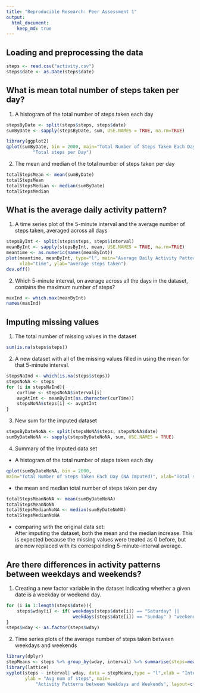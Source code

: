 ```yaml
---
title: "Reproducible Research: Peer Assessment 1"
output: 
  html_document:
    keep_md: true
---
```



## Loading and preprocessing the data
```r
steps <- read.csv("activity.csv")
steps$date <- as.Date(steps$date)
```


## What is mean total number of steps taken per day?
1. A histogram of the total number of steps taken each day
```r
stepsByDate <- split(steps$steps, steps$date)
sumByDate <- sapply(stepsByDate, sum, USE.NAMES = TRUE, na.rm=TRUE)

library(ggplot2)
qplot(sumByDate, bin = 2000, main="Total Number of Steps Taken Each Day", xlab=
          "Total steps per Day")
```

2. The mean and median of the total number of steps taken per day
```r
totalStepsMean <- mean(sumByDate)
totalStepsMean
totalStepsMedian <- median(sumByDate)
totalStepsMedian
```


## What is the average daily activity pattern?
1. A time series plot of the 5-minute interval and the average number of steps taken, averaged across all days 
```r
stepsByInt <- split(steps$steps, steps$interval)
meanByInt <- sapply(stepsByInt, mean, USE.NAMES = TRUE, na.rm=TRUE)
meantime <- as.numeric(names(meanByInt))
plot(meantime, meanByInt, type="l", main="Average Daily Activity Pattern", 
     xlab="time", ylab="average steps taken")
dev.off()
```

2. Which 5-minute interval, on average across all the days in the dataset, contains the maximum number of steps?
```r
maxInd <- which.max(meanByInt)
names(maxInd)
```


## Imputing missing values
1. The total number of missing values in the dataset
```r
sum(is.na(steps$steps))
```

2. A new dataset with all of the missing values filled in using the mean for that 5-minute interval.
```r
stepsNaInd <- which(is.na(steps$steps))
stepsNoNA <- steps
for (i in stepsNaInd){
    curTime <- stepsNoNA$interval[i]
    avgAtInt <- meanByInt[as.character(curTime)]
    stepsNoNA$steps[i] <- avgAtInt
}
```

3. New sum for the imputed dataset 
```r
stepsByDateNoNA <- split(stepsNoNA$steps, stepsNoNA$date)
sumByDateNoNA <- sapply(stepsByDateNoNA, sum, USE.NAMES = TRUE)
```

4. Summary of the Imputed data set

* A histogram of the total number of steps taken each day
```r
qplot(sumByDateNoNA, bin = 2000, 
main="Total Number of Steps Taken Each Day (NA Imputed)", xlab="Total steps per Day")
```

* the mean and median total number of steps taken per day
```r
totalStepsMeanNoNA <- mean(sumByDateNoNA)
totalStepsMeanNoNA
totalStepsMedianNoNA <- median(sumByDateNoNA)
totalStepsMedianNoNA
```

* comparing with the original data set:  
  After imputing the dataset, both the mean and the median increase.  This is expected because the missing values were treated as 0 before, but are now replaced with its correspoinding 5-minute-interval average.  


## Are there differences in activity patterns between weekdays and weekends?
1. Creating a new factor variable in the dataset indicating whether a given date is a weekday or weekend day.
```r
for (i in 1:length(steps$date)){
    steps$wday[i] <- if( weekdays(steps$date[i]) == "Saturday" || 
                         weekdays(steps$date[i]) == "Sunday" ) "weekend" else "weekday"
}
steps$wday <- as.factor(steps$wday)
```

2. Time series plots of the average number of steps taken between weekdays and weekends
```r
library(dplyr)
stepMeans <- steps %>% group_by(wday, interval) %>% summarise(steps=mean(steps, na.rm=TRUE))
library(lattice)
xyplot(steps ~ interval| wday, data = stepMeans,type = "l",xlab = "Interval", 
       ylab = "Avg num of steps", main=
           "Activity Patterns between Weekdays and Weekends", layout=c(1,2))
```